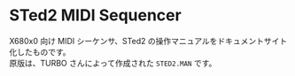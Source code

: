 # STed2 MIDI Sequencer

X680x0 向け MIDI シーケンサ、STed2 の操作マニュアルをドキュメントサイト化したものです。<br />
原版は、TURBO さんによって作成された `STED2.MAN` です。
